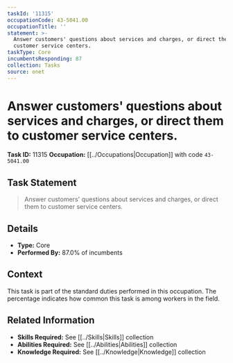 ```yaml
---
taskId: '11315'
occupationCode: 43-5041.00
occupationTitle: ''
statement: >-
  Answer customers' questions about services and charges, or direct them to
  customer service centers.
taskType: Core
incumbentsResponding: 87
collection: Tasks
source: onet
---
```

# Answer customers' questions about services and charges, or direct them to customer service centers.

**Task ID:** 11315
**Occupation:** [[../Occupations|Occupation]] with code `43-5041.00`

## Task Statement

> Answer customers' questions about services and charges, or direct them to customer service centers.

## Details

- **Type:** Core
- **Performed By:** 87.0% of incumbents

## Context

This task is part of the standard duties performed in this occupation. The percentage indicates how common this task is among workers in the field.

## Related Information

- **Skills Required:** See [[../Skills|Skills]] collection
- **Abilities Required:** See [[../Abilities|Abilities]] collection
- **Knowledge Required:** See [[../Knowledge|Knowledge]] collection
